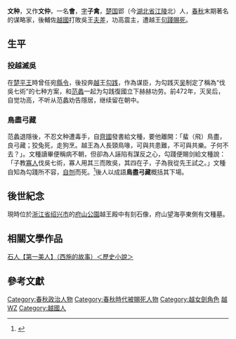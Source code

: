 {{Infobox 先秦人物
|名称=文種
|图像=
|图说=
|姓=
|氏=文
|名=種
|字=子禽
|别名=文仲、文會
|别字=
|諡号=
|时代=[[春秋时期|春秋]]
|国家=[[越国|越国]]
|身分=謀略家、军事家
|出生日期=
|逝世日期=前472年
|在位=
|父=
|母=
|正妻=
|子女=
|太子=
}}
'''文种'''{{BD|？||前472年||catIdx=W}}，又作'''文仲'''，一名'''會'''，[[表字|字]]'''子禽'''，[[楚国|楚国]]郢（今[[湖北省|湖北省]][[江陵|江陵]]北）人，[[春秋时期|春秋]]末期著名的谋略家，後輔佐[[越國|越國]]打敗吳王[[夫差|夫差]]，功高震主，遭越王[[句踐|句踐]][[賜死|賜死]]。

==生平==
===投越滅吳===
在[[楚平王|楚平王]]時曾任宛[[縣令|縣令]]，後投奔[[越|越]]王[[勾践|勾践]]，作為谋臣，为勾践灭[[吴|吴]]制定了稱為“伐吳七術”的七种方案，和[[范蠡|范蠡]]一起为勾践復國立下赫赫功劳。前472年，灭吴后，自觉功高，不听从范蠡劝告隱居，继续留在朝中。

===鳥盡弓藏===
范蠡退隱後，不忍文种遭毒手，自[[齊國|齊國]]發書給文種，要他離開：「蜚（飛）鳥盡，良弓藏；狡兔死，走狗烹。越王為人長頸鳥喙，可與共患難，不可與共樂。子何不去？」。文種讀畢便稱病不朝，但卻為人誣陷有謀反之心，勾踐便賜剑給文種說：「子教[[寡人|寡人]]伐吳七術，寡人用其三而敗吳，其四在子，子為我從先王試之。」文種自知為勾踐所不容，[[自刎|自刎]]而死。<ref>{{wikisource-inline|史記/卷041|史記卷四十一 越王勾踐世家}}</ref>後人以成語'''鳥盡弓藏'''概括其下場。

==後世紀念==
現時位於[[浙江省|浙江省]][[绍兴市|绍兴市]]的[[府山公園|府山公園]]越王殿中有刻石像，府山望海亭東側有文種墓。

==相關文學作品==
[https://archive.org/download/20200126_20200126_1435/%E7%9F%B3%E4%BA%BA%E3%80%90%E7%AC%AC%E4%B8%80%E7%BE%8E%E4%BA%BA%E3%80%91.txt 石人【第一美人】（西施的故事）＜歷史小說＞]

{{seealso|韓信#鳥盡弓藏}}

==參考文獻==
{{Reflist}}

{{春秋人小作品}}
{{DEFAULTSORT:Wen文}}
[[Category:春秋政治人物|Category:春秋政治人物]]
[[Category:春秋時代被賜死人物|Category:春秋時代被賜死人物]]
[[Category:越女劍角色|Category:越女劍角色]]
[[Category:金庸筆下真實人物|越]]
[[Category:文姓|WZ]]
[[Category:越國人|Category:越國人]]